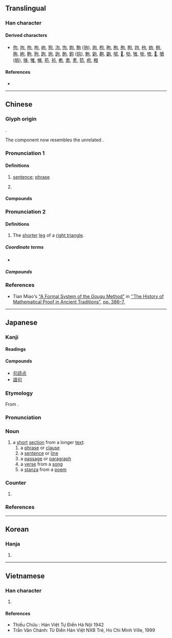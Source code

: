 {{character info/new}}
{{also|可|旬|勾}}
==Translingual==
{{stroke order|strokes=5}}

===Han character===
{{Han char|rn=30|rad=口|as=02|sn=5|four=27620|canj=PR|ids=⿹勹口}}

====Derived characters====
* [[佝]], [[坸]], [[拘]], [[呴]], [[岣]], [[狗]], [[泃]], [[怐]], [[姁]], [[駒]] ([[驹]]), [[玽]], [[枸]], [[昫]], [[朐]], [[胊]], [[眗]], [[竘]], [[袧]], [[蚼]], [[夠]], [[翑]], [[絇]], [[軥]], [[豞]], [[跔]], [[豿]], [[訽]], [[䣱]], [[鉤]] ([[钩]]), [[鮈]], [[鼩]], [[齁]], [[齣]], [[邭]], [[𠛎]], [[劬]], [[敂]], [[斪]], [[欨]], [[𦐛]], [[鴝]] ([[鸲]]), [[够]], [[雊]], [[䵶]], [[苟]], [[茍]], [[耇]], [[耈]], [[耉]], [[笱]], [[痀]], [[䅓]]

====References====
* {{Han ref|kx=0171.110|dkj=03234|dj=0382.010|hdz=10571.030|uh=53E5|ud=21477|bh=A579|bd=42361}}

----

==Chinese==
{{zh-forms}}

===Glyph origin===
{{Han etym}}
{{Han compound|丩|口|c1=p|c2=s|ls=psc}}.

The {{zh-l|*丩}} component now resembles the unrelated {{zh-l|*勹}}.

===Pronunciation 1===
{{zh-pron
|m=jù
|c=geoi3
|h=pfs=ki
|md=guó
|mn=kù/zz:kì
|w=2jy
|mc=
|oc=
|ma=zh-jù.ogg
|cat=n,cls
}}
{{attn|ltc}}{{attn|och|Middle+Old Chinese needs to be distributed}}

====Definitions====
{{zh-hanzi}}

# [[sentence]]; [[phrase]]
# {{zh-classifier|[[sentence]]s}}
#: {{zh-x|他 一共 也 沒 說 幾 句 話。|He didn't say much. [lit. He didn't say many sentences.]}}

====Compounds====
{{zh-der|分句|形容句|對句|句子成分|倒句|彫章鏤句|句度|句型|字句|兩句半|判斷句|句號|包孕句|一字半句|三言兩句|倒裝句|垛句|感嘆句|意謂繁句|句子|句讀|偶句對|句脈|句重音|句點|奇文瑰句|冗詞贅句|單部句|一替一句|尋章摘句|單句對|字斟句酌|句格|句法|名句|例句|單句|句式|命令句|一言半句|俳句|佳句|句斷|沉吟章句|疊句|疑問句|斷章摘句|法句經|概念句|文句|敘述句|樂句|拗句|條件句|排句|換句話說|新句|短句|斷章截句|祈使句|破句|摘句尋章|敘事句|琢句|當句對|摛章繪句|描寫句|搜章擿句|清詞麗句|活句|死句|有無句|斷句|法華文句|章句之徒|集句|竄句|複句|雙部句|絕句|覓句|辭句|警句|陳述句|險句|造句|語句|詞句|章決句斷|章句儒|章句|長句|雕章繢句|長短句|鍊句|錦囊佳句|鉤章棘句|遣辭用句|雕章鏤句|鄙言累句|連句|逐字逐句|繁句|累句|起句|費句|閉門覓句|詩句|表態句|聯句}}

===Pronunciation 2===
{{zh-pron
|m=gōu
|dial=n
|cat=
}}

====Definitions====
{{zh-hanzi}}

# {{lb|zh|geometry}} The [[short]]er [[leg]] of a [[right triangle]].

=====Coordinate terms=====
* {{l-zh|股}}

=====Compounds=====
{{zh-der|句驪|句戟|倨句|句踐復國|句吳|句芒|句無|句廉|句卒|高句麗}}

===References===
* Tian Miao's [https://books.google.com.sg/books?id=1ML3CwAAQBAJ&pg=PT386 "A Formal System of the ''Gougu'' Method"] in [https://books.google.com.sg/books?id=1ML3CwAAQBAJ ''The History of Mathematical Proof in Ancient Traditions",] [https://books.google.com.sg/books?id=1ML3CwAAQBAJ&pg=PT386 pp. 386–7.]

{{zh-cat|Beginning}}

----

==Japanese==

===Kanji===
{{ja-kanji|grade=5|rs=口02}}

====Readings====
{{ja-readings
|goon=[[く]] (ku)
|kanon=[[く]] (ku), {{non-joyo-reading}} [[こう]] (kō)
|nanori=[[すく]] (suku)
}}

====Compounds====
{{der-top|Compounds}}
* [[句読点]]
* [[語句]]
{{der-bottom}}

===Etymology===
{{ja-kanjitab|yomi=o|く}}
From {{etyl|ltc|ja|sort=く}} {{m|zh|句|tr=kju<sup>H</sup>||phrase}}.

===Pronunciation===
{{ja-pron|yomi=goon|く|acc=1|acc_ref=DJR}}

===Noun===
{{ja-noun|く}}

# a [[short]] [[section]] from a longer [[text]]:
## a [[phrase]] or [[clause]]
## a [[sentence]] or [[line]]
## a [[passage]] or [[paragraph]]
## a [[verse]] from a [[song]]
## a [[stanza]] from a [[poem]]

===Counter===
{{ja-pos|counter|く}}

# {{non-gloss definition|[[counter]] for [[stanza]]s from a [[poem]] or for [[haiku]]}}

===References===
<references/>

----

==Korean==

===Hanja===
{{ko-hanja|hangeul=[[구]], [[귀]]|rv=gu, gwi|mr=ku, kwi}}

# {{defn|lang=ko|sort=口02}}

----

==Vietnamese==

===Han character===
{{vi-hantu|[[câu]], [[cú]], [[cấu]]|rs=口02}}

# {{defn|lang=vi|sort=口02}}

====References====
* Thiều Chửu : Hán Việt Tự Điển Hà Nội 1942
* Trần Văn Chánh: Từ Điển Hán Việt NXB Trẻ, Ho Chi Minh Ville, 1999